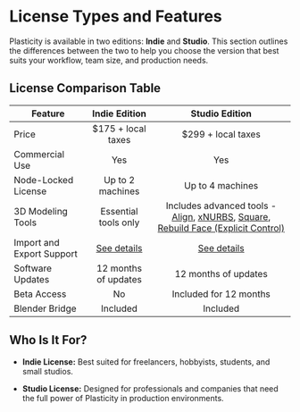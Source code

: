 # License Types and Features

Plasticity is available in two editions: **Indie** and **Studio**. This section outlines the differences between the two to help you choose the version that best suits your workflow, team size, and production needs.

## License Comparison Table

| Feature | Indie Edition | Studio Edition |
| ------- | :-------------: | :--------------: |
| Price | $175 + local taxes | $299 + local taxes |
| Commercial Use | Yes | Yes |
| Node-Locked License | Up to 2 machines | Up to 4 machines |
| 3D Modeling Tools | Essential tools only | Includes advanced tools - [Align](/solid/align), [xNURBS](/solid/xnurbs), [Square](/solid/square), [Rebuild Face (Explicit Control)](/solid/rebuild-face)  |
| Import and Export Support | [See details](/plasticity-essentials/import-export) | [See details](/plasticity-essentials/import-export) |
| Software Updates | 12 months of updates | 12 months of updates |
| Beta Access | No | Included for 12 months |
| Blender Bridge | Included | Included |

## Who Is It For?

- **Indie License:** Best suited for freelancers, hobbyists, students, and small studios.

- **Studio License:** Designed for professionals and companies that need the full power of Plasticity in production environments.